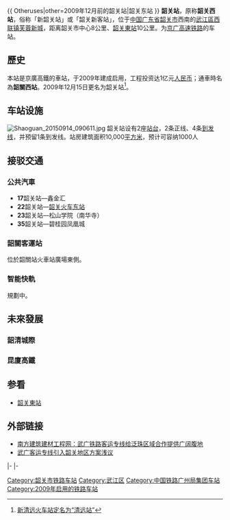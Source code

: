 {{ Otheruses|other=2009年12月前的韶关站|韶关东站 }}
{{Infobox China railway station
|车站名称=韶关站
|图片 = Wuguangshaoguanzhan.JPG
|图片介绍=韶关站
|其他名称 = 
|车站拼音=Shaoguan
|英文名称=Shaoguan Railway Station
|车站代码 = 65839
|电报码 = SNQ
|拼音码 = SGU
|车站位置=[[广东省|广东省]][[韶关市|韶关市]][[武江區|武江區]][[西联镇|西联镇]][[芙蓉新城|芙蓉新城]]
|坐标 = {{coord|24|45|15.14|N|113|30|31.66|E|region:CN|display=inline,title}}
|归属=[[广州局集团|广州局集团]]
|线路=[[京广高速铁路|京广高速铁路]]
|车站等级=一等站
|到发线数目=2（預留1條）
|月台数目=2
|網站=
}}
'''韶关站'''，原称'''韶关西站'''，俗称「新韶关站」或「韶关新客站」，位于[[中国|中国]][[广东省|广东省]][[韶关市|韶关市]]西南的[[武江區|武江區]][[西联镇|西联镇]][[芙蓉新城|芙蓉新城]]，距离韶关市中心8公里、[[韶关東站|韶关東站]]10公里。为[[京广高速铁路|京广高速铁路]]的车站。

==歷史==
本站是京廣高鐵的車站，于2009年建成启用，工程投资达1亿元[[人民币|人民币]]；通車時名為'''韶關西站'''。2009年12月15日更名为韶关站<ref>[http://epaper.nfdaily.cn/html/2009-12/02/content_6800542.htm 新清远火车站定名为“清远站”]{{Dead link|date=2019年1月 |bot=InternetArchiveBot |fix-attempted=yes }}</ref>。

==车站设施==
[[File:Shaoguan_20150914_090611.jpg|thumb]]
韶关站设有2座[[站台|站台]]，2条正线、4条[[到发线|到发线]]，并预留1条到发线。站房建筑面积10,000[[平方米|平方米]]，预计可容纳1000人

==接驳交通==
=== 公共汽車 ===
*'''17'''韶关站—鑫金汇
*'''22'''韶关站—[[韶关东站|韶关火车东站]]
*'''23'''韶关站—松山学院（南华寺）
*'''35'''韶关站—碧桂园凤凰城

===韶關客運站===
位於韶關站火車站廣場東側。

===智能快軌===
規劃中。

==未來發展==
===韶清城際===
===昆廈高鐵===

==参看==
*[[韶关東站|韶关東站]]

==外部链接==
*[https://web.archive.org/web/20071020065202/http://www.js01.cn/gc.asp?id=4594 南方建筑建材工程网：武广铁路客运专线给泛珠区域合作提供广阔腹地]
*[https://web.archive.org/web/20070928213006/http://www.rail-info.com.cn/db/kyzx.htm#_Toc86222745 武广客运专线引入韶关地区方案浅议]
{{reflist}}
{{s-rail-start}}
{{s-rail|title=中国铁路}}
|-
{{s-inop|[[乐昌东站|乐昌东]]|[[北京西站|北京西]]方向}}
{{s-line|[[京广高速铁路|京广高速铁路]]<br />← 48km 韶关站 70km →}}
{{s-inop|[[英德西站|英德西]]|[[广州南站|广州南]]方向}}
|-
{{s-end}}

{{京广高速铁路}}

[[Category:韶关市铁路车站|Category:韶关市铁路车站]]
[[Category:武江区|Category:武江区]]
[[Category:中国铁路广州局集团车站|Category:中国铁路广州局集团车站]]
[[Category:2009年启用的铁路车站|Category:2009年启用的铁路车站]]